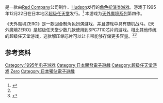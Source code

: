 {{NoteTA
| G1=Games
}}

{{vgname|天外魔境ZERO|ja=天外魔境ZERO}}是一款由[[Red_Company|Red Company]]公司制作、[[Hudson_Soft|Hudson]]发行的[[電子角色扮演遊戲|角色扮演类游戏]]。游戏于1995年12月22日在日本地区[[超级任天堂|超级任天堂]]发行。<ref name="gamefaqs">{{cite web |url=http://www.gamefaqs.com/snes/581824-tengai-makyou-zero/data |title=Release information |publisher=[[GameFAQs|GameFAQs]] |date= |accessdate=2016-03-18 |language=en |deadurl=yes |archiveurl=https://web.archive.org/web/20120211065240/http://www.gamefaqs.com/snes/581824-tengai-makyou-zero/data |archivedate=2012-02-11 }}</ref> 本游戏为[[天外魔境系列|天外魔境系列]]第四作。

《天外魔境ZERO》是一款回合制角色扮演游戏，并且游戏中具有随机战斗。《天外魔境ZERO》是超级任天堂少数几款使用到SPC7110芯片的游戏。相比其他传统的超级任天堂游戏，这款解压缩芯片可以让卡带能够存储更多容量。<ref name="hardcoregaming101" /><ref name="hardcoregaming101">{{Citation | last = Kalata | first = Kurt | url = http://www.hardcoregaming101.net/tengai/tengai2.htm | title = Hardcore Gaming 101: Tengai Makyou - Far East of Eden | publisher = Hardcore Gaming 101 | accessdate = 2014-01-03 | archiveurl = https://web.archive.org/web/20131125170923/http://www.hardcoregaming101.net/tengai/tengai2.htm | archivedate = 2013-11-25 | dead-url = no }}</ref>

== 参考资料 ==
{{Reflist}}

{{天外魔境系列}}

{{DEFAULTSORT:Tengai Makyou Zero}}
[[Category:1995年电子游戏|Category:1995年电子游戏]]
[[Category:日本開發電子遊戲|Category:日本開發電子遊戲]]
[[Category:超级任天堂游戏|Category:超级任天堂游戏]]
[[Category:天外魔境系列|Zero]]
[[Category:日本獨佔電子遊戲|Category:日本獨佔電子遊戲]]

{{rpg-videogame-stub}}